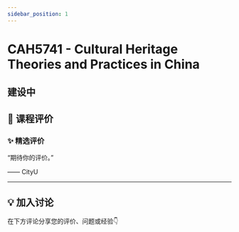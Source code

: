 ```yaml
---
sidebar_position: 1
---
```



# CAH5741 - Cultural Heritage Theories and Practices in China

## 建设中

## **💬 课程评价**

### ✨ **精选评价**
<div className={commentStyles.commentBox}>
    <p className={commentStyles.commentText}>
        “期待你的评价。”
    </p>
    <p className={commentStyles.commentAuthor}>—— CityU</p>
</div>

---

## **💡 加入讨论**

在下方评论分享您的评价、问题或经验👇
<Utterances />
